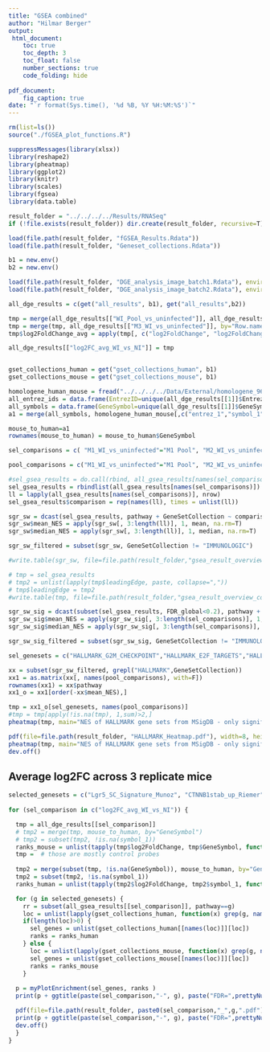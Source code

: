 ```yaml
---
title: "GSEA combined"
author: "Hilmar Berger"
output: 
 html_document:
    toc: true
    toc_depth: 3
    toc_float: false
    number_sections: true
    code_folding: hide
    
pdf_document:
    fig_caption: true
date: "`r format(Sys.time(), '%d %B, %Y %H:%M:%S')`"
---
```


```r
rm(list=ls())
source("./fGSEA_plot_functions.R")

suppressMessages(library(xlsx))
library(reshape2)
library(pheatmap)
library(ggplot2)
library(knitr)
library(scales)
library(fgsea)
library(data.table)

result_folder = "../../../../Results/RNASeq"
if (!file.exists(result_folder)) dir.create(result_folder, recursive=T)

```

```r
load(file.path(result_folder, "fGSEA_Results.Rdata"))
load(file.path(result_folder, "Geneset_collections.Rdata"))

b1 = new.env()
b2 = new.env()

load(file.path(result_folder, "DGE_analysis_image_batch1.Rdata"), envir=b1)
load(file.path(result_folder, "DGE_analysis_image_batch2.Rdata"), envir=b2)

all_dge_results = c(get("all_results", b1), get("all_results",b2))

tmp = merge(all_dge_results[["WI_Pool_vs_uninfected"]], all_dge_results[["M2_WI_vs_uninfected"]], by="Row.names")
tmp = merge(tmp, all_dge_results[["M3_WI_vs_uninfected"]], by="Row.names")
tmp$log2FoldChange_avg = apply(tmp[, c("log2FoldChange", "log2FoldChange.x", "log2FoldChange.y")], 1, mean, na.rm=T)

all_dge_results[["log2FC_avg_WI_vs_NI"]] = tmp


gset_collections_human = get("gset_collections_human", b1)
gset_collections_mouse = get("gset_collections_mouse", b1)
```

```r
homologene_human_mouse = fread("../../../../Data/External/homologene_9606_10090.txt")
all_entrez_ids = data.frame(EntrezID=unique(all_dge_results[[1]]$EntrezID))
all_symbols = data.frame(GeneSymbol=unique(all_dge_results[[1]]$GeneSymbol))
a1 = merge(all_symbols, homologene_human_mouse[,c("entrez_1","symbol_1","symbol_2"), with=F], by.x="GeneSymbol", by.y="symbol_2", all.x=T, sort=F)

mouse_to_human=a1
rownames(mouse_to_human) = mouse_to_human$GeneSymbol

```


```r
sel_comparisons = c( "M1_WI_vs_uninfected"="M1 Pool", "M2_WI_vs_uninfected" = "M2 Pool", "M3_WI_vs_uninfected"="M3 Pool")

pool_comparisons = c("M1_WI_vs_uninfected"="M1 Pool", "M2_WI_vs_uninfected" = "M2 Pool", "M3_WI_vs_uninfected"="M3 Pool")

```

```r
#sel_gsea_results = do.call(rbind, all_gsea_results[names(sel_comparisons)])
sel_gsea_results = rbindlist(all_gsea_results[names(sel_comparisons)])
ll = lapply(all_gsea_results[names(sel_comparisons)], nrow)
sel_gsea_results$comparison = rep(names(ll), times = unlist(ll))

sgr_sw = dcast(sel_gsea_results, pathway + GeneSetCollection ~ comparison, value.var="NES")
sgr_sw$mean_NES = apply(sgr_sw[, 3:length(ll)], 1, mean, na.rm=T)
sgr_sw$median_NES = apply(sgr_sw[, 3:length(ll)], 1, median, na.rm=T)

sgr_sw_filtered = subset(sgr_sw, GeneSetCollection != "IMMUNOLOGIC")

#write.table(sgr_sw, file=file.path(result_folder,"gsea_result_overview_table_NES.txt"), sep="\t", row.names=F, quote=F)

# tmp = sel_gsea_results
# tmp2 = unlist(lapply(tmp$leadingEdge, paste, collapse=","))
# tmp$leadingEdge = tmp2
#write.table(tmp, file=file.path(result_folder,"gsea_result_overview_complete.txt"), sep="\t", row.names=F, quote=F)
```

```r
sgr_sw_sig = dcast(subset(sel_gsea_results, FDR_global<0.2), pathway + GeneSetCollection ~ comparison, value.var="NES")
sgr_sw_sig$mean_NES = apply(sgr_sw_sig[, 3:length(sel_comparisons)], 1, mean, na.rm=T)
sgr_sw_sig$median_NES = apply(sgr_sw_sig[, 3:length(sel_comparisons)], 1, median, na.rm=T)

sgr_sw_sig_filtered = subset(sgr_sw_sig, GeneSetCollection != "IMMUNOLOGIC")
```

```r
sel_genesets = c("HALLMARK_G2M_CHECKPOINT","HALLMARK_E2F_TARGETS","HALLMARK_MITOTIC_SPINDLE","HALLMARK_PEROXISOME","HALLMARK_FATTY_ACID_METABOLISM","HALLMARK_OXIDATIVE_PHOSPHORYLATION")

xx = subset(sgr_sw_filtered, grepl("HALLMARK",GeneSetCollection))
xx1 = as.matrix(xx[, names(pool_comparisons), with=F])
rownames(xx1) = xx$pathway
xx1_o = xx1[order(-xx$mean_NES),]

tmp = xx1_o[sel_genesets, names(pool_comparisons)]
#tmp = tmp[apply(!is.na(tmp), 1,sum)>2,]
pheatmap(tmp, main="NES of HALLMARK gene sets from MSigDB - only significant", cluster_rows = F, cluster_cols=F)
```


```r
pdf(file=file.path(result_folder, "HALLMARK_Heatmap.pdf"), width=8, height=6)
pheatmap(tmp, main="NES of HALLMARK gene sets from MSigDB - only significant", cluster_rows = F, cluster_cols=F)
dev.off()
```

## Average log2FC across 3 replicate mice

```r
selected_genesets = c("Lgr5_SC_Signature_Munoz", "CTNNB1stab_up_Riemer", "CTNNB1stab_down_Riemer")
                    
for (sel_comparison in c("log2FC_avg_WI_vs_NI")) {

  tmp = all_dge_results[[sel_comparison]]
  # tmp2 = merge(tmp, mouse_to_human, by="GeneSymbol")
  # tmp2 = subset(tmp2, !is.na(symbol_1))
  ranks_mouse = unlist(tapply(tmp$log2FoldChange, tmp$GeneSymbol, function(x) x[which(abs(x)==max(abs(x)))] ))
  tmp =  # those are mostly control probes
  
  tmp2 = merge(subset(tmp, !is.na(GeneSymbol)), mouse_to_human, by="GeneSymbol")
  tmp2 = subset(tmp2, !is.na(symbol_1))
  ranks_human = unlist(tapply(tmp2$log2FoldChange, tmp2$symbol_1, function(x) x[which(abs(x)==max(abs(x)))] ))

  for (g in selected_genesets) {
    rr = subset(all_gsea_results[[sel_comparison]], pathway==g)
    loc = unlist(lapply(gset_collections_human, function(x) grep(g, names(x))))
    if(length(loc)>0) {
      sel_genes = unlist(gset_collections_human[[names(loc)]][loc])
      ranks = ranks_human
    } else {
      loc = unlist(lapply(gset_collections_mouse, function(x) grep(g, names(x))))
      sel_genes = unlist(gset_collections_mouse[[names(loc)]][loc])
      ranks = ranks_mouse
    }
    
  p = myPlotEnrichment(sel_genes, ranks )
  print(p + ggtitle(paste(sel_comparison,"-", g), paste("FDR=",prettyNum(rr$FDR_global, digits=2),", p=",prettyNum(rr$pval, digits=2), ", ES=",prettyNum(rr$ES, digits=2), ", NES=",prettyNum(rr$NES, digits=2) ) ) )

  pdf(file=file.path(result_folder, paste0(sel_comparison,"_",g,".pdf")), width=8, height=6)
  print(p + ggtitle(paste(sel_comparison,"-", g), paste("FDR=",prettyNum(rr$FDR_global, digits=2),", p=",prettyNum(rr$pval, digits=2), ", ES=",prettyNum(rr$ES, digits=2), ", NES=",prettyNum(rr$NES, digits=2) ) ) )
  dev.off()
  }  
}

```

